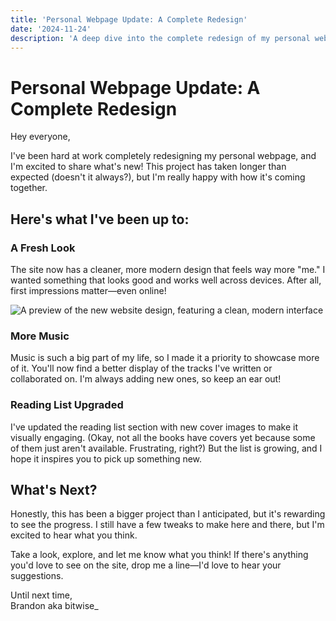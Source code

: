 ```yaml
---
title: 'Personal Webpage Update: A Complete Redesign'
date: '2024-11-24'
description: 'A deep dive into the complete redesign of my personal website, featuring improved music integration, an enhanced reading list, and a fresh modern look.'
---
```


# Personal Webpage Update: A Complete Redesign

Hey everyone,

I've been hard at work completely redesigning my personal webpage, and I'm excited to share what's new! This project has taken longer than expected (doesn't it always?), but I'm really happy with how it's coming together.

## Here's what I've been up to:

### A Fresh Look
The site now has a cleaner, more modern design that feels way more "me." I wanted something that looks good and works well across devices. After all, first impressions matter—even online!

<Image src="/PersonalWebsite/images/website-redesign.jpg" alt="A preview of the new website design, featuring a clean, modern interface" />

### More Music
Music is such a big part of my life, so I made it a priority to showcase more of it. You'll now find a better display of the tracks I've written or collaborated on. I'm always adding new ones, so keep an ear out!

### Reading List Upgraded
I've updated the reading list section with new cover images to make it visually engaging. (Okay, not all the books have covers yet because some of them just aren't available. Frustrating, right?) But the list is growing, and I hope it inspires you to pick up something new.

## What's Next?
Honestly, this has been a bigger project than I anticipated, but it's rewarding to see the progress. I still have a few tweaks to make here and there, but I'm excited to hear what you think.

Take a look, explore, and let me know what you think! If there's anything you'd love to see on the site, drop me a line—I'd love to hear your suggestions.

Until next time,  
Brandon aka bitwise_
